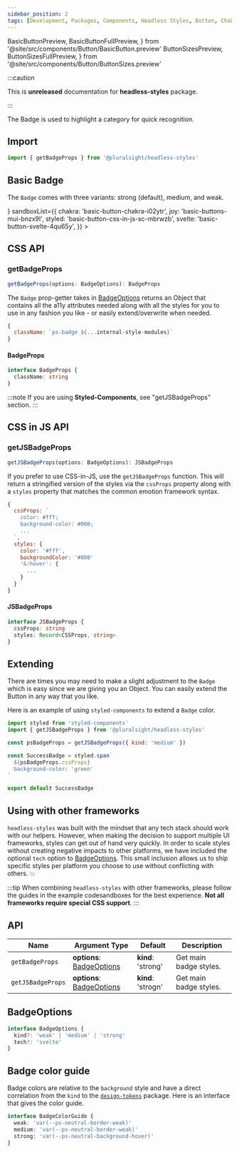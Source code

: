```yaml
---
sidebar_position: 2
tags: [Development, Packages, Components, Headless Styles, Button, Chakra]
---
```


<!-- TODO: As of 2.0.0-beta.17 live-codeblock do not support imports. -->
<!-- Keep an eye out so we can kill the components we are importing in. -->
<!-- https://docusaurus.io/docs/markdown-features/code-blocks#imports -->

  BasicButtonPreview,
  BasicButtonFullPreview,
} from '@site/src/components/Button/BasicButton.preview'
  ButtonSizesPreview,
  ButtonSizesFullPreview,
} from '@site/src/components/Button/ButtonSizes.preview'

:::caution

This is **unreleased** documentation for **headless-styles** package.

:::

The Badge is used to highlight a category for quick recognition.

<!-- TODO: add "view source", and npm source buttons -->

## Import

```javascript
import { getBadgeProps } from '@pluralsight/headless-styles'
```

## Basic Badge

The `Badge` comes with three variants: strong (default), medium, and weak.

<BasicBadge />
<LiveExampleTabs
  fullCode={<BasicButtonFullPreview />}
  sandboxList={{
    chakra: 'basic-button-chakra-i02ytr',
    joy: 'basic-buttons-mui-bnzx9l',
    styled: 'basic-button-css-in-js-sc-mbrwzb',
    svelte: 'basic-button-svelte-4qu65y',
  }}
>
  <BasicButtonPreview />
</LiveExampleTabs>

## CSS API

### getBadgeProps

```typescript
getBadgeProps(options: BadgeOptions): BadgeProps
```

The `Badge` prop-getter takes in [BadgeOptions](#badgeoptions) returns an Object that contains all the a11y attributes needed along with all the styles for you to use in any fashion you like - or easily extend/overwrite when needed.

```js title="Return value example"
{
  className: `ps-badge ${...internal-style-modules}`
}
```

#### BadgeProps

```typescript
interface BadgeProps {
  className: string
}
```

:::note
If you are using **Styled-Components**, see "getJSBadgeProps" section.
:::

## CSS in JS API

### getJSBadgeProps

```typescript
getJSBadgeProps(options: BadgeOptions): JSBadgeProps
```

If you prefer to use CSS-in-JS, use the `getJSBadgeProps` function. This will return a stringified version of the styles via the `cssProps` property along with a `styles` property that matches the common emotion framework syntax.

```js title="Return value example"
{
  cssProps: `
    color: #fff;
    background-color: #000;
    ...
  `,
  styles: {
    color: '#fff',
    backgroundColor: '#000'
    '&:hover': {
      ...
    }
  }
}
```

#### JSBadgeProps

```typescript
interface JSBadgeProps {
  cssProps: string
  styles: Record<CSSProps, string>
}
```

## Extending

There are times you may need to make a slight adjustment to the `Badge` which is easy since we are giving you an Object. You can easily extend the Button in any way that you like.

Here is an example of using `styled-components` to extend a `Badge` color.

```jsx title=page/Login/components/SubmitButton.jsx
import styled from 'styled-components'
import { getJSBadgeProps } from '@pluralsight/headless-styles'

const psBadgeProps = getJSBadgeProps({ kind: 'medium' })

const SuccessBadge = styled.span`
  ${psBadgeProps.cssProps}
  background-color: 'green'
`

export default SuccessBadge
```

## Using with other frameworks

`headless-styles` was built with the mindset that any tech stack should work with our helpers. However, when making the decision to support multiple UI frameworks, styles can get out of hand very quickly. In order to scale styles without creating negative impacts to other platforms, we have included the optional `tech` option to [BadgeOptions](#badgeoptions). This small inclusion allows us to ship specific styles per platform you choose to use without conflicting with others. :boom:

:::tip
When combining `headless-styles` with other frameworks, please follow the guides in the example codesandboxes for the best experience. **Not all frameworks require special CSS support**.
:::

## API

| Name              | Argument Type                              | Default            | Description            |
| ----------------- | ------------------------------------------ | ------------------ | ---------------------- |
| `getBadgeProps`   | **options**: [BadgeOptions](#badgeoptions) | **kind**: 'strong' | Get main badge styles. |
| `getJSBadgeProps` | **options**: [BadgeOptions](#badgeoptions) | **kind**: 'strogn' | Get main badge styles. |

## BadgeOptions

```typescript
interface BadgeOptions {
  kind?: 'weak' | 'medium' | 'strong'
  tech?: 'svelte'
}
```

## Badge color guide

Badge colors are relative to the `background` style and have a direct correlation from the `kind` to the [`design-tokens`](../tokens/intro.md) package. Here is an interface that gives the color guide.

```typescript title="Example interface - does not exist in types"
interface BadgeColorGuide {
  weak: 'var(--ps-neutral-border-weak)'
  medium: 'var(--ps-neutral-border-weak)'
  strong: 'var(--ps-neutral-background-hover)'
}
```

